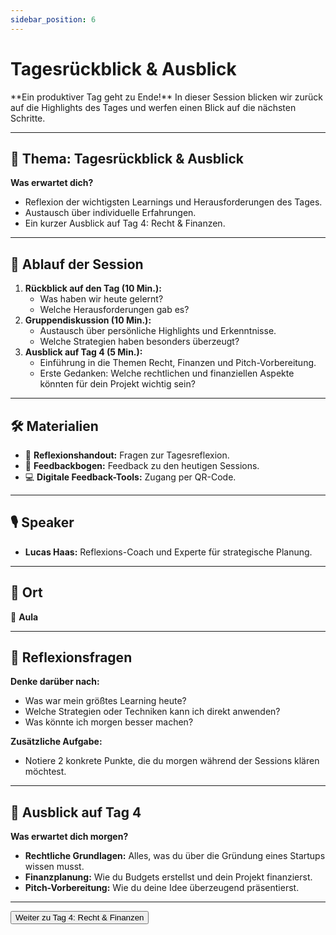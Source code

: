 ```yaml
---
sidebar_position: 6
---
```


# Tagesrückblick & Ausblick

<Admonition type="info" icon="🔄">
  **Ein produktiver Tag geht zu Ende!** In dieser Session blicken wir zurück
  auf die Highlights des Tages und werfen einen Blick auf die nächsten Schritte.
</Admonition>

---

## 🎯 **Thema:** Tagesrückblick & Ausblick

**Was erwartet dich?**

- Reflexion der wichtigsten Learnings und Herausforderungen des Tages.
- Austausch über individuelle Erfahrungen.
- Ein kurzer Ausblick auf Tag 4: Recht & Finanzen.

---

## 📝 **Ablauf der Session**

1. **Rückblick auf den Tag (10 Min.):**
   - Was haben wir heute gelernt?
   - Welche Herausforderungen gab es?
2. **Gruppendiskussion (10 Min.):**
   - Austausch über persönliche Highlights und Erkenntnisse.
   - Welche Strategien haben besonders überzeugt?
3. **Ausblick auf Tag 4 (5 Min.):**
   - Einführung in die Themen Recht, Finanzen und Pitch-Vorbereitung.
   - Erste Gedanken: Welche rechtlichen und finanziellen Aspekte könnten für dein Projekt wichtig sein?

---

## 🛠️ **Materialien**

- 📝 **Reflexionshandout:** Fragen zur Tagesreflexion.
- 📄 **Feedbackbogen:** Feedback zu den heutigen Sessions.
- 💻 **Digitale Feedback-Tools:** Zugang per QR-Code.

---

## 🎙️ **Speaker**

- **Lucas Haas:** Reflexions-Coach und Experte für strategische Planung.

---

## 📍 **Ort**

📍 **Aula**

---

## 🚀 **Reflexionsfragen**

**Denke darüber nach:**

- Was war mein größtes Learning heute?
- Welche Strategien oder Techniken kann ich direkt anwenden?
- Was könnte ich morgen besser machen?

**Zusätzliche Aufgabe:**

- Notiere 2 konkrete Punkte, die du morgen während der Sessions klären möchtest.

---

## 🎯 **Ausblick auf Tag 4**

**Was erwartet dich morgen?**

- **Rechtliche Grundlagen:** Alles, was du über die Gründung eines Startups wissen musst.
- **Finanzplanung:** Wie du Budgets erstellst und dein Projekt finanzierst.
- **Pitch-Vorbereitung:** Wie du deine Idee überzeugend präsentierst.

---

<Button destination="/roadmap/docs/startup-basics/yfn-school/day4/overview">
  Weiter zu Tag 4: Recht & Finanzen
</Button>
